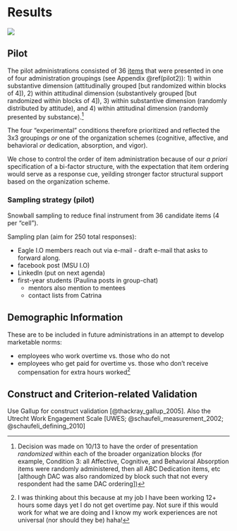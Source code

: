 # Results

![](results.jpg)

## Pilot

The pilot administrations consisted of 36 [items](https://docs.google.com/document/d/18KYE7jq8XLhN-mfGQRMnkf5AM-_U2CJck50eISbAiwM/edit?usp=sharing) that were presented in one of four administration groupings (see Appendix \@ref(pilot2)): 1) within substantive dimension (attitudinally grouped [but randomized within blocks of 4]), 2) within attitudinal dimension (substantively grouped [but randomized within blocks of 4]), 3) within substantive dimension (randomly distributed by attitude), and 4) within attitudinal dimension (randomly presented by substance).[^footie]

The four "experimental" conditions therefore prioritized and reflected the 3x3 groupings *or* one of the organization schemes (cognitive, affective, and behavioral *or* dedication, absorption, and vigor).
 
[^footie]: Decision was made on 10/13 to have the order of presentation *randomized* within each of the broader organization blocks (for example, Condition 3: all Affective, Cognitive, and Behavioral Absorption items were randomly administered, then all ABC Dedication items, etc [although DAC was also randomized by block such that not every respondent had the same DAC ordering])

We chose to control the order of item administration because of our *a priori* specification of a bi-factor structure, with the expectation that item ordering would serve as a response cue, yeilding stronger factor structural support based on the organization scheme. 

### Sampling strategy (pilot)

Snowball sampling to reduce final instrument from 36 candidate items (4 per "cell"). 

Sampling plan (aim for 250 total responses):

+ Eagle I.O members reach out via e-mail - draft e-mail that asks to forward along.
+ facebook post (MSU I.O)
+ LinkedIn (put on next agenda)
+ first-year students (Paulina posts in group-chat)
    + mentors also mention to mentees
    + contact lists from Catrina

## Demographic Information

These are to be included in future administrations in an attempt to develop marketable norms:

+ employees who work overtime vs. those who do not
+ employees who get paid for overtime vs. those who don't receive compensation for extra hours worked[^nother]

[^nother]:I was thinking about this because at my job I have been working 12+ hours some days yet I do not get overtime pay. Not sure if this would work for what we are doing and I know my work experiences are not universal (nor should they be) haha!

## Construct and Criterion-related Validation

Use Gallup for construct validation [@thackray_gallup_2005]. Also the Utrecht Work Engagement Scale [UWES; @schaufeli_measurement_2002; @schaufeli_defining_2010]
